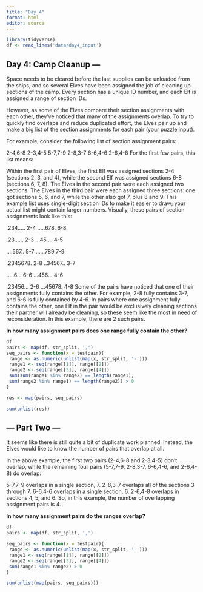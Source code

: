 ```yaml
---
title: "Day 4"
format: html
editor: source
---
```

```r
library(tidyverse)
df <- read_lines('data/day4_input')
```

## Day 4: Camp Cleanup ---
Space needs to be cleared before the last supplies can be unloaded from the ships, and so several Elves have been assigned the job of cleaning up sections of the camp. Every section has a unique ID number, and each Elf is assigned a range of section IDs.

However, as some of the Elves compare their section assignments with each other, they've noticed that many of the assignments overlap. To try to quickly find overlaps and reduce duplicated effort, the Elves pair up and make a big list of the section assignments for each pair (your puzzle input).

For example, consider the following list of section assignment pairs:

2-4,6-8
2-3,4-5
5-7,7-9
2-8,3-7
6-6,4-6
2-6,4-8
For the first few pairs, this list means:

Within the first pair of Elves, the first Elf was assigned sections 2-4 (sections 2, 3, and 4), while the second Elf was assigned sections 6-8 (sections 6, 7, 8).
The Elves in the second pair were each assigned two sections.
The Elves in the third pair were each assigned three sections: one got sections 5, 6, and 7, while the other also got 7, plus 8 and 9.
This example list uses single-digit section IDs to make it easier to draw; your actual list might contain larger numbers. Visually, these pairs of section assignments look like this:

.234.....  2-4
.....678.  6-8

.23......  2-3
...45....  4-5

....567..  5-7
......789  7-9

.2345678.  2-8
..34567..  3-7

.....6...  6-6
...456...  4-6

.23456...  2-6
...45678.  4-8
Some of the pairs have noticed that one of their assignments fully contains the other. For example, 2-8 fully contains 3-7, and 6-6 is fully contained by 4-6. In pairs where one assignment fully contains the other, one Elf in the pair would be exclusively cleaning sections their partner will already be cleaning, so these seem like the most in need of reconsideration. In this example, there are 2 such pairs.

**In how many assignment pairs does one range fully contain the other?**
```r
df
pairs <- map(df, str_split, ',')
seq_pairs <- function(x = testpair){
 range <- as.numeric(unlist(map(x, str_split, '-')))
 range1 <- seq(range[[1]], range[[2]])
 range2 <- seq(range[[3]], range[[4]])
 sum(sum(range1 %in% range2) == length(range1),
 sum(range2 %in% range1) == length(range2)) > 0
}

res <- map(pairs, seq_pairs)

sum(unlist(res))

```

## --- Part Two ---
It seems like there is still quite a bit of duplicate work planned. Instead, the Elves would like to know the number of pairs that overlap at all.

In the above example, the first two pairs (2-4,6-8 and 2-3,4-5) don't overlap, while the remaining four pairs (5-7,7-9, 2-8,3-7, 6-6,4-6, and 2-6,4-8) do overlap:

5-7,7-9 overlaps in a single section, 7.
2-8,3-7 overlaps all of the sections 3 through 7.
6-6,4-6 overlaps in a single section, 6.
2-6,4-8 overlaps in sections 4, 5, and 6.
So, in this example, the number of overlapping assignment pairs is 4.

**In how many assignment pairs do the ranges overlap?**

```r
df
pairs <- map(df, str_split, ',')

seq_pairs <- function(x = testpair){
 range <- as.numeric(unlist(map(x, str_split, '-')))
 range1 <- seq(range[[1]], range[[2]])
 range2 <- seq(range[[3]], range[[4]])
 sum(range1 %in% range2) > 0
}

sum(unlist(map(pairs, seq_pairs)))
```

